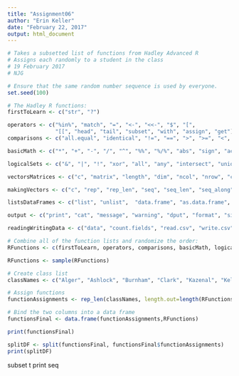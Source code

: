```yaml
---
title: "Assignment06"
author: "Erin Keller"
date: "February 22, 2017"
output: html_document
---
```

```r

# Takes a subsetted list of functions from Hadley Advanced R
# Assigns each randomly to a student in the class
# 19 February 2017
# NJG

# Ensure that the same random number sequence is used by everyone.
set.seed(100) 

# The Hadley R functions:
firstToLearn <- c("str", "?")

operators <- c("%in%", "match", "=", "<-", "<<-", "$", "[",
               "[[", "head", "tail", "subset", "with", "assign", "get")
comparisons <- c("all.equal", "identical", "!=", "==", ">", ">=", "<", "<=",  "is.na", "complete.cases",  "is.finite")

basicMath <- c("*", "+", "-", "/", "^", "%%", "%/%", "abs", "sign", "acos", "asin", "atan", "atan2", "sin", "cos", "tan", "ceiling", "floor", "round", "trunc", "signif", "exp", "log", "log10", "log2", "sqrt", "max", "min", "prod", "sum", "cummax", "cummin", "cumprod", "cumsum", "diff", "pmax", "pmin", "range", "mean", "median", "cor", "sd", "var", "rle")

logicalSets <- c("&", "|", "!", "xor", "all", "any", "intersect", "union", "setdiff", "setequal", "which")

vectorsMatrices <- c("c", "matrix", "length", "dim", "ncol", "nrow", "cbind", "rbind", "names", "colnames", "rownames", "t", "diag", "sweep", "as.matrix", "data.matrix")

makingVectors <- c("c", "rep", "rep_len", "seq", "seq_len", "seq_along", "rev", "sample", "choose", "factorial", "combn", "is.character", "is.numeric", "is.logical", "as.character", "as.numeric", "as.logical")

listsDataFrames <- c("list", "unlist",  "data.frame", "as.data.frame", "split", "expand.grid")

output <- c("print", "cat", "message", "warning", "dput", "format", "sink", "capture.output", "sprintf")

readingWritingData <- c("data", "count.fields", "read.csv", "write.csv", "read.delim", "write.delim", "read.fwf", "readLines", "writeLines", "readRDS", "saveRDS", "load", "save")

# Combine all of the function lists and randomize the order:
RFunctions <- c(firstToLearn, operators, comparisons, basicMath, logicalSets, vectorsMatrices, makingVectors, listsDataFrames, output, readingWritingData)

RFunctions <- sample(RFunctions)

# Create class list
classNames <- c("Alger", "Ashlock", "Burnham", "Clark", "Kazenal", "Keller", "Looi", "Makhukov", "Mickuki", "Nevins", "Southgate") 

# Assign functions
functionAssignments <- rep_len(classNames, length.out=length(RFunctions))

# Bind the two columns into a data frame
functionsFinal <- data.frame(functionAssignments,RFunctions)

print(functionsFinal)

splitDF <- split(functionsFinal, functionsFinal$functionAssignments)
print(splitDF)
```
subset
t
print
seq
